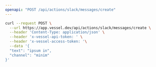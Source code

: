 ```yaml
---
openapi: "POST /api/actions/slack/messages/create"
---
```


<RequestExample>

```bash Request
curl --request POST \
  --url https://app.vessel.dev/api/actions/slack/messages/create \
  --header 'Content-Type: application/json' \
  --header 'x-vessel-api-token: ' \
  --header 'x-vessel-access-token: '\
  --data '{
  "text": "ipsum in",
  "channel": "minim"
}'
```

</RequestExample>
